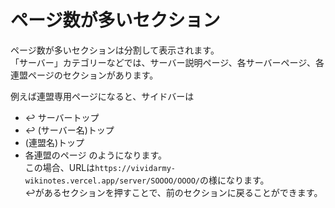 # ページ数が多いセクション
ページ数が多いセクションは分割して表示されます。  
「サーバー」カテゴリーなどでは、サーバー説明ページ、各サーバーページ、各連盟ページのセクションがあります。

例えば連盟専用ページになると、サイドバーは
 - ↩︎ サーバートップ
 - ↩︎ (サーバー名)トップ
 - (連盟名)トップ
 - 各連盟のページ
のようになります。  
この場合、URLは`https://vividarmy-wikinotes.vercel.app/server/SOOOO/OOOO/`の様になります。  
↩︎があるセクションを押すことで、前のセクションに戻ることができます。
